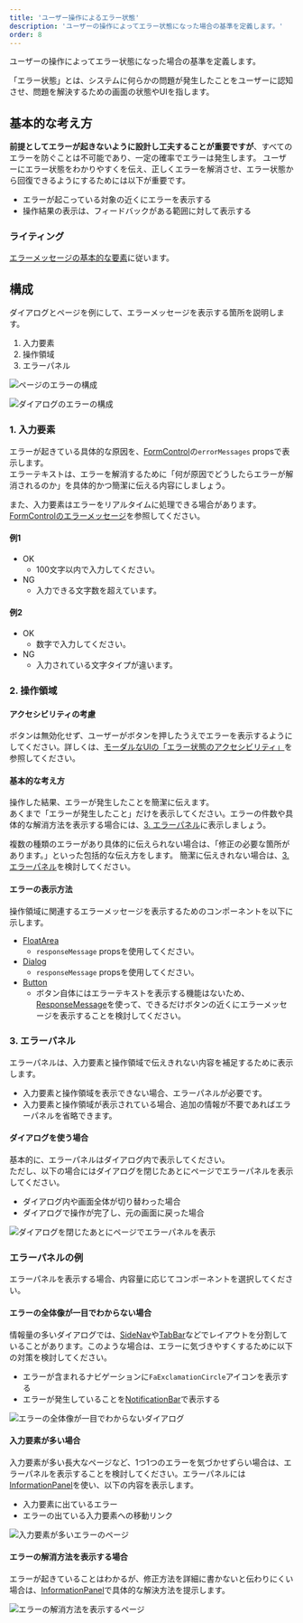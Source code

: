 ```yaml
---
title: 'ユーザー操作によるエラー状態'
description: 'ユーザーの操作によってエラー状態になった場合の基準を定義します。'
order: 8
---
```


ユーザーの操作によってエラー状態になった場合の基準を定義します。

「エラー状態」とは、システムに何らかの問題が発生したことをユーザーに認知させ、問題を解決するための画面の状態やUIを指します。

## 基本的な考え方
**前提としてエラーが起きないように設計し工夫することが重要ですが**、すべてのエラーを防ぐことは不可能であり、一定の確率でエラーは発生します。
ユーザーにエラー状態をわかりやすくを伝え、正しくエラーを解消させ、エラー状態から回復できるようにするためには以下が重要です。

- エラーが起こっている対象の近くにエラーを表示する
- 操作結果の表示は、フィードバックがある範囲に対して表示する

### ライティング
[エラーメッセージの基本的な要素](/products/contents/error-messages/#h2-2)に従います。


## 構成
ダイアログとページを例にして、エラーメッセージを表示する箇所を説明します。

1. 入力要素
2. 操作領域
3. エラーパネル

![ページのエラーの構成](./images/user-aciton-error_fullpage_structure.png)

![ダイアログのエラーの構成](./images/user-aciton-error_dialog_structure.png)

### 1. 入力要素
エラーが起きている具体的な原因を、[FormControl](/products/components/form-control/)の`errorMessages` propsで表示します。  
エラーテキストは、エラーを解消するために「何が原因でどうしたらエラーが解消されるのか」を具体的かつ簡潔に伝える内容にしましょう。

また、入力要素はエラーをリアルタイムに処理できる場合があります。[FormControlのエラーメッセージ](/products/components/form-control/#h4-4)を参照してください。

#### 例1
- OK
    - 100文字以内で入力してください。
- NG
    - 入力できる文字数を超えています。

#### 例2
- OK
    - 数字で入力してください。
- NG
    - 入力されている文字タイプが違います。


### 2. 操作領域

#### アクセシビリティの考慮
ボタンは無効化せず、ユーザーがボタンを押したうえでエラーを表示するようにしてください。詳しくは、[モーダルなUIの「エラー状態のアクセシビリティ」](/products/design-patterns/modal-ui/#h2-3)を参照してください。

#### 基本的な考え方
操作した結果、エラーが発生したことを簡潔に伝えます。  
あくまで「エラーが発生したこと」だけを表示してください。エラーの件数や具体的な解消方法を表示する場合には、[3. エラーパネル](#h3-3)に表示しましょう。

複数の種類のエラーがあり具体的に伝えられない場合は、「修正の必要な箇所があります。」といった包括的な伝え方をします。
簡潔に伝えきれない場合は、[3. エラーパネル](#h3-3)を検討してください。


#### エラーの表示方法
操作領域に関連するエラーメッセージを表示するためのコンポーネントを以下に示します。

- [FloatArea](/products/components/float-area/)
    - `responseMessage` propsを使用してください。
- [Dialog](/products/components/dialog/)
    - `responseMessage` propsを使用してください。
- [Button](/products/components/button/)
    - ボタン自体にはエラーテキストを表示する機能はないため、[ResponseMessage](/products/components/response-message/)を使って、できるだけボタンの近くにエラーメッセージを表示することを検討してください。

  
### 3. エラーパネル
エラーパネルは、入力要素と操作領域で伝えきれない内容を補足するために表示します。

- 入力要素と操作領域を表示できない場合、エラーパネルが必要です。
- 入力要素と操作領域が表示されている場合、追加の情報が不要であればエラーパネルを省略できます。

#### ダイアログを使う場合
基本的に、エラーパネルはダイアログ内で表示してください。   
ただし、以下の場合にはダイアログを閉じたあとにページでエラーパネルを表示してください。

- ダイアログ内や画面全体が切り替わった場合
- ダイアログで操作が完了し、元の画面に戻った場合

![ダイアログを閉じたあとにページでエラーパネルを表示](./images/user-aciton-error_after_dialog_close.png)


### エラーパネルの例
エラーパネルを表示する場合、内容量に応じてコンポーネントを選択してください。


#### エラーの全体像が一目でわからない場合
情報量の多いダイアログでは、[SideNav](/products/components/side-nav/)や[TabBar](/products/components/tab-bar/)などでレイアウトを分割していることがあります。このような場合は、エラーに気づきやすくするために以下の対策を検討してください。

- エラーが含まれるナビゲーションに`FaExclamationCircle`アイコンを表示する
- エラーが発生していることを[NotificationBar](/products/components/notification-bar/)で表示する

![エラーの全体像が一目でわからないダイアログ](./images/user-aciton-error_dialog_not_clear_error.png)

#### 入力要素が多い場合
入力要素が多い長大なページなど、1つ1つのエラーを気づかせずらい場合は、エラーパネルを表示することを検討してください。エラーパネルには[InformationPanel](/products/components/information-panel/)を使い、以下の内容を表示します。

- 入力要素に出ているエラー
- エラーの出ている入力要素への移動リンク

![入力要素が多いエラーのページ](./images/user-aciton-error_too_many_inputs.png)

#### エラーの解消方法を表示する場合
エラーが起きていることはわかるが、修正方法を詳細に書かないと伝わりにくい場合は、[InformationPanel](/products/components/information-panel/)で具体的な解決方法を提示します。

![エラーの解消方法を表示するページ](./images/user-aciton-error_error_resolution.png)